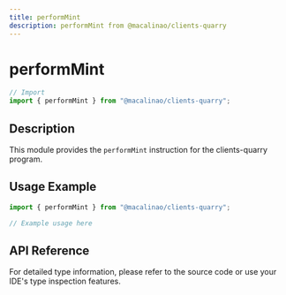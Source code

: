 ```yaml
---
title: performMint
description: performMint from @macalinao/clients-quarry
---
```


# performMint

```typescript
// Import
import { performMint } from "@macalinao/clients-quarry";
```

## Description

This module provides the `performMint` instruction for the clients-quarry program.

## Usage Example

```typescript
import { performMint } from "@macalinao/clients-quarry";

// Example usage here
```

## API Reference

For detailed type information, please refer to the source code or use your IDE's type inspection features.
